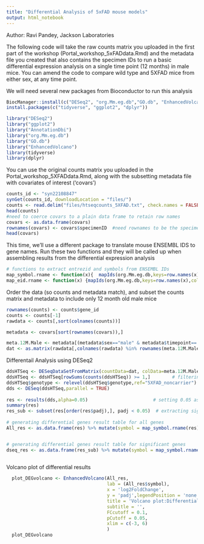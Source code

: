 ```yaml
---
title: "Differential Analysis of 5xFAD mouse models"
output: html_notebook
---
```

Author: Ravi Pandey, Jackson Laboratories
 
The following code will take the raw counts matrix you uploaded in the first part of the workshop (Portal_workshop_5xFADdata.Rmd) and the metadata file you created that also contains the specimen IDs to run a basic differential expression analysis on a single time point (12 months) in male mice. You can amend the code to compare wild type and 5XFAD mice from either sex, at any time point.

We will need several new packages from Bioconductor to run this analysis
```r
BiocManager::install(c("DESeq2", "org.Mm.eg.db","GO.db", "EnhancedVolcano", "AnnotationDbi"))
install.packages(c("tidyverse", "ggplot2", "dplyr"))
```


```r
library("DESeq2")
library("ggplot2")
library("AnnotationDbi")
library("org.Mm.eg.db")
library("GO.db")
library("EnhancedVolcano")
library(tidyverse)
library(dplyr)
```

You can use the original counts matrix you uploaded in the Portal_workshop_5XFADdata.Rmd, along with the subsetting metadata file with covariates of interest ('covars')
```r
counts_id <- "syn22108847"
synGet(counts_id, downloadLocation = "files/")
counts <- read.delim("files/htseqcounts_5XFAD.txt", check.names = FALSE)
head(counts)
#need to coerce covars to a plain data frame to retain row names
covars <- as.data.frame(covars)
rownames(covars) <- covars$specimenID  #need rownames to be the specimen IDs & match the counts matrix columns
head(covars)
```

This time, we'll use a different package to translate mouse ENSEMBL IDS to gene names. Run these two functions and they will be called up when assembling results from the differential expression analysis
```r
# functions to extract entrezid and symbols from ENSEMBL IDs
map_symbol.rname <- function(x){  mapIds(org.Mm.eg.db,keys=row.names(x),column="SYMBOL",keytype="ENSEMBL",multiVals="first")}
map_eid.rname <- function(x) {mapIds(org.Mm.eg.db,keys=row.names(x),column="ENTREZID",keytype="ENSEMBL",multiVals="first")}

```

Order the data (so counts and metadata match), and subset the counts matrix and metadata to include only 12 month old male mice

```r

rownames(counts) <- counts$gene_id
counts <- counts[-1]
rawdata <- counts[,sort(colnames(counts))]

metadata <- covars[sort(rownames(covars)),]

meta.12M.Male <- metadata[(metadata$sex=="male" & metadata$timepoint=='12 mo'),]
dat <- as.matrix(rawdata[,colnames(rawdata) %in% rownames(meta.12M.Male)])

```

Differentail Analysis using DESeq2
```r

ddsHTSeq <- DESeqDataSetFromMatrix(countData=dat, colData=meta.12M.Male, design = ~genotype)
ddsHTSeq <- ddsHTSeq[rowSums(counts(ddsHTSeq)) >= 1,]        # filtering low count genes
ddsHTSeq$genotype <- relevel(ddsHTSeq$genotype,ref="5XFAD_noncarrier")     #selecting WT mice as reference genotype
dds <- DESeq(ddsHTSeq,parallel = TRUE)
  
res <- results(dds,alpha=0.05)                        # setting 0.05 as significant threshold
summary(res)
res_sub <- subset(res[order(res$padj),], padj < 0.05)  # extracting significant genes
  
# generating differential genes result table for all genes
All_res <- as.data.frame(res) %>% mutate(symbol = map_symbol.rname(res)) %>% mutate(EntrezGene = map_eid.rname(res)) %>%  dplyr::select("symbol", "EntrezGene","baseMean", "log2FoldChange", "lfcSE", "stat", "pvalue", "padj")


# generating differential genes result table for significant genes
dseq_res <- as.data.frame(res_sub) %>% mutate(symbol = map_symbol.rname(res_sub)) %>% mutate(EntrezGene = map_eid.rname(res_sub)) %>%   dplyr::select("symbol", "EntrezGene","baseMean", "log2FoldChange", "lfcSE", "stat", "pvalue", "padj")
  

```

Volcano plot of differential results
```r

  plot_DEGvolcano <- EnhancedVolcano(All_res,
                                     lab = (All_res$symbol),
                                     x = 'log2FoldChange',
                                     y = 'padj',legendPosition = 'none',
                                     title = 'Volcano plot:Differential Expression Results',
                                     subtitle = '',
                                     FCcutoff = 0.1,
                                     pCutoff = 0.05,
                                     xlim = c(-3, 6)
                                     )
  plot_DEGvolcano
```

